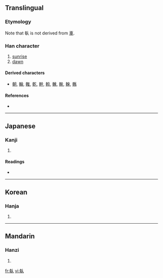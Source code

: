 {{also|車}}
==Translingual==

===Etymology===
{{Han compound|旦|㫃|c1=s|c2=p|t1=sunrise|ls=psc}}

Note that 倝 is not derived from [[車]].

===Han character===
{{Han char|rn=9|rad=人|as=08|sn=10|four=|canj=十十人 (JJO)}}

# [[sunrise]]
# [[dawn]]

====Derived characters====
{{rfc-header|Derived characters|lang=mul}}
* [[朝]], [[翰]], [[雗]], [[乾]], [[幹]], [[斡]], [[䮧]], [[㲦]], [[榦]], [[鶾]]

====References====
* {{Han ref|kx=0108.080|dkj=00779|dj=0230.040|hdz=10169.040|uh=501D|ud=20509}}

----

==Japanese==

===Kanji===
{{ja-kanji|grade=|rs=人08}}

# {{defn|Japanese}}

====Readings====
* {{ja-readings|on=[[かん]] (kan)|kun=[[かがやく]] (kagayaku)}}

----

==Korean==

===Hanja===
{{ko-hanja|hangeul=간|rv=gan|mr=kan}}

# {{defn|Korean}}

----

==Mandarin==

===Hanzi===
{{cmn-hanzi|pin=[[gàn]] ([[gan4]])|wg=kan<sup>4</sup>}}

# {{defn|Mandarin}}

[[fr:倝]]
[[vi:倝]]